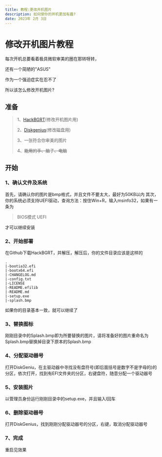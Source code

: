 ```yaml
---
title: 教程:更改开机图片
description: 如何使你的开机更加有趣?
date: 2023年 2月 3日
---
```

# 修改开机图片教程
每次开机总要看着极具微软审美的圈在那转呀转，

还有一个简陋的"ASUS"

作为一个强迫症实在忍不了

所以该怎么修改开机图片?
## 准备
> 1、[HackBGRT](https://sksblog.netlify.app/posts/PD0002)(修改开机图片用)
>
> 2、[Diskgenius](https://sksblog.netlify.app/posts/PD0003)(修改磁盘用)
>
> 3、一张符合你审美的图片
>
> 4、~~能用的手、脑子、电脑~~

## 开始
### 1、确认文件及系统
首先，请确认你的图片是bmp格式，并且文件不要太大，最好为50KB以内
其次，你的系统必须支持UEFI驱动，查询方法：按住Win+R，输入msinfo32，如果有一条为
>BIOS模式 UEFI

才可以继续安装

### 2、开始部署
在Github下载HackBGRT，并解压，解压后，你的文件目录应该是这样的
``` 
.
|-bootia32.efi
|-bootx64.efi
|-CHANGELOG.md
|-config.txt
|-LICENSE
|-README.efilib
|-README.md
|-setup.exe
|-splash.bmp

```

如果你的目录基本一致，就可以继续了

### 3、替换图标
刚刚目录中的Splash.bmp即为所要替换的图片，请将准备好的图片重命名为Splash.bmp替换掉目录下原本的Splash.bmp

### 4、分配驱动器号
打开DiskGeniu，在主驱动器中寻找没有盘符号(即后面括号是数字不是字母的)的分区，依次打开，找到有EFI文件夹的分区，右键盘符，随意分配一个驱动器号

### 5、安装图片
以管理员身份运行刚刚目录中的setup.exe，并且输入I回车

### 6、删除驱动器号
打开DiskGenius，找到刚刚分配驱动器号的分区，右键，取消分配驱动器号

### 7、完成
重启见效果
